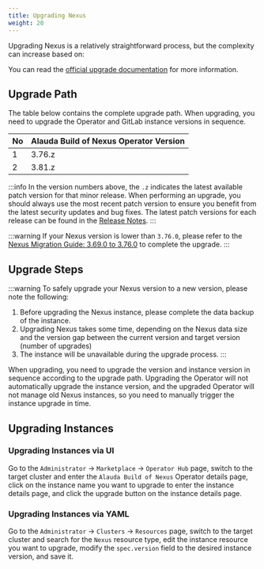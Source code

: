 ```yaml
---
title: Upgrading Nexus
weight: 20
---
```


Upgrading Nexus is a relatively straightforward process, but the complexity can increase based on:

You can read the [official upgrade documentation](https://help.sonatype.com/en/upgrade-nexus-repository.html) for more information.

## Upgrade Path

The table below contains the complete upgrade path. When upgrading, you need to upgrade the Operator and GitLab instance versions in sequence.

| No  | Alauda Build of Nexus Operator Version |
| --- | ---------------- |
| 1   | 3.76.z          |
| 2   | 3.81.z          |

:::info
In the version numbers above, the `.z` indicates the latest available patch version for that minor release.
When performing an upgrade, you should always use the most recent patch version to ensure you benefit from the latest security updates and bug fixes.
The latest patch versions for each release can be found in the [Release Notes](../overview/release_notes.mdx).
:::

:::warning
If your Nexus version is lower than `3.76.0`, please refer to the [Nexus Migration Guide: 3.69.0 to 3.76.0](./migrate_to_3.76.0.md) to complete the upgrade.
:::

## Upgrade Steps

:::warning
To safely upgrade your Nexus version to a new version, please note the following:

1. Before upgrading the Nexus instance, please complete the data backup of the instance.
2. Upgrading Nexus takes some time, depending on the Nexus data size and the version gap between the current version and target version (number of upgrades)
3. The instance will be unavailable during the upgrade process.
:::

When upgrading, you need to upgrade the <ExternalSiteLink name="acp" href="extend/operator.html#upgrading-operators" children="Operator" /> version and instance version in sequence according to the upgrade path. Upgrading the Operator will not automatically upgrade the instance version, and the upgraded Operator will not manage old Nexus instances, so you need to manually trigger the instance upgrade in time.

## Upgrading Instances

### Upgrading Instances via UI

Go to the `Administrator` -> `Marketplace` -> `Operator Hub` page, switch to the target cluster and enter the `Alauda Build of Nexus` Operator details page, click on the instance name you want to upgrade to enter the instance details page, and click the upgrade button on the instance details page.

### Upgrading Instances via YAML

Go to the `Administrator` -> `Clusters` -> `Resources` page, switch to the target cluster and search for the `Nexus` resource type, edit the instance resource you want to upgrade, modify the `spec.version` field to the desired instance version, and save it.
